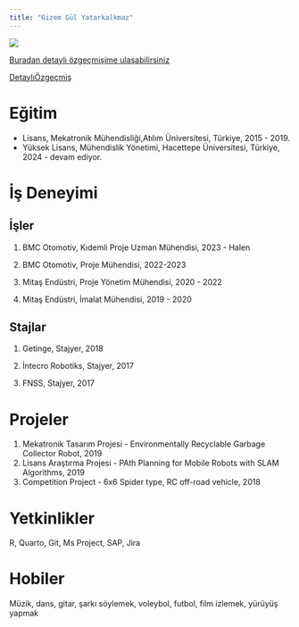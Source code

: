 ```yaml
---
title: "Gizem Gül Yatarkalkmaz"
---
```


![](images/gizemyatarkalkmaz_img.JPG){fig-align="center"}

[Buradan detaylı özgeçmişime ulaşabilirsiniz](https://www.linkedin.com/in/gizem-gul-y/)

[DetaylıÖzgeçmiş](docs/gizemyatarkalkmaz_cv.pdf)

# Eğitim

-   Lisans, Mekatronik Mühendisliği,Atılım Üniversitesi, Türkiye, 2015 - 2019.
-   Yüksek Lisans, Mühendislik Yönetimi, Hacettepe Üniversitesi, Türkiye, 2024 - devam ediyor.

# İş Deneyimi

## İşler

1.  BMC Otomotiv, Kıdemli Proje Uzman Mühendisi, 2023 - Halen

2.  BMC Otomotiv, Proje Mühendisi, 2022-2023

3.  Mitaş Endüstri, Proje Yönetim Mühendisi, 2020 - 2022

4.  Mitaş Endüstri, İmalat Mühendisi, 2019 - 2020

## Stajlar

1.  Getinge, Stajyer, 2018

2.  İntecro Robotiks, Stajyer, 2017

3.  FNSS, Stajyer, 2017

# Projeler

1.  Mekatronik Tasarım Projesi - Environmentally Recyclable Garbage Collector Robot, 2019
2.  Lisans Araştırma Projesi - PAth Planning for Mobile Robots with SLAM Algorithms, 2019
3.  Competition Project - 6x6 Spider type, RC off-road vehicle, 2018

# Yetkinlikler

R, Quarto, Git, Ms Project, SAP, Jira

# Hobiler

Müzik, dans, gitar, şarkı söylemek, voleybol, futbol, film izlemek, yürüyüş yapmak
